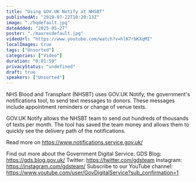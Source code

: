 ```yaml
---
title: "Using GOV.UK Notify at NHSBT"
publishedAt: "2019-07-22T10:28:13Z"
image: "./hqdefault.jpg"
dateAdded: "2025-05-27"
poster: "./maxresdefault.jpg"
videoUrl: "https://www.youtube.com/watch?v=hlK7rbKXqMI"
localImages: true
tags: ["Unsorted"]
categories: ["Video"]
duration: "0:01:59"
privacyStatus: "undefined"
draft: true
speakers: ["Unsorted"]
---
```

NHS Blood and Transplant (NHSBT) uses GOV.UK Notify, the government's notifications tool, to send text messages to donors. These messages include appointment reminders or change of venue texts. 

GOV.UK Notify allows the NHSBT team to send out hundreds of thousands of texts per month. The tool has saved the team money and allows them to quickly see the delivery path of the notifications.

Read more on https://www.notifications.service.gov.uk/

Find out more about the Government Digital Service:
GDS Blog: https://gds.blog.gov.uk/
Twitter: https://twitter.com/gdsteam 
Instagram: https://instagram.com/gdsteam/ 
Subscribe to our YouTube channel: 
https://www.youtube.com/user/GovDigitalService?sub_confirmation=1
